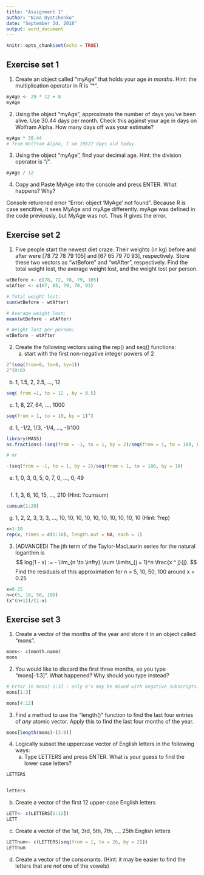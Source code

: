 ```yaml
---
title: "Assignment 1"
author: "Nina Dyatchenko"
date: "September 3d, 2018"
output: word_document
---
```


```r
knitr::opts_chunk$set(echo = TRUE)
```


## Exercise set 1



1. Create an object called "myAge" that holds your age *in months*. Hint: the
   multiplication operator in R is "*".
   
```r
myAge <- 29 * 12 + 8
myAge
```


2. Using the object "myAge", approximate the number of days you've been alive.
   Use 30.44 days per month. Check this against your age in days on Wolfram
   Alpha. How many days off was your estimate?
   
```r
myAge * 30.44
# from Wolfram Alpha, I am 10827 days old today.
```

3. Using the object "myAge", find your decimal age. Hint: the division
   operator is "/".
   
```r
myAge / 12
```

4. Copy and Paste MyAge into the console and press ENTER. What happens? Why?
 
  Console returened error "Error: object 'MyAge' not found". Because R is case sencitive, it sees MyAge and myAge differently. myAge was defined in the code previously, but MyAge was not. Thus R gives the error. 




## Exercise set 2



1. Five people start the newest diet craze. Their weights (in kg) before and
   after were [78 72 78 79 105] and [67 65 79 70 93], respectively. Store
   these two vectors as "wtBefore" and "wtAfter", respectively. Find the total
   weight lost, the average weight lost, and the weight lost per person.
   
```r
wtBefore <- c(78, 72, 78, 79, 105)
wtAfter <- c(67, 65, 79, 70, 93)

# Total weight lost:
sum(wtBefore - wtAfter)

# Average weight lost:
mean(wtBefore - wtAfter)

# Weight lost per person:
wtBefore - wtAfter
```

   
2. Create the following vectors using the rep() and seq() functions:
   a) start with the first non-negative integer powers of 2
   
```r
2^(seq(from=0, to=8, by=1))
2^(0:8)
```

   b) 1, 1.5, 2, 2.5, ..., 12
   
```r
seq( from =1, to = 12 , by = 0.5)
```

   c) 1, 8, 27, 64, ..., 1000
   
```r
seq(from = 1, to = 10, by = 1)^3
```

   d) 1, -1/2, 1/3, -1/4, ..., -1/100
   
```r
library(MASS)
as.fractions(-(seq(from = -1, to = 1, by = 2)/seq(from = 1, to = 100, by = 1)))
```

```r
# or

-(seq(from = -1, to = 1, by = 2)/seq(from = 1, to = 100, by = 1))

```

   
   e) 1, 0, 3, 0, 5, 0, 7, 0, ..., 0, 49
   
```r

```

   f) 1, 3, 6, 10, 15, ..., 210 (Hint: ?cumsum)
   
```r
cumsum(1:20)
```

   g) 1, 2, 2, 3, 3, 3, ..., 10, 10, 10, 10, 10, 10, 10, 10, 10, 10 (Hint: ?rep)
   
```r
x=1:10
rep(x, times = c(1:10), length.out = NA, each = 1)
```

   
3. (ADVANCED) The jth term of the Taylor-MacLaurin series for the natural
   logarithm is
   $$
   log(1 - x) := - \lim_{n \to \infty} \sum \limits_{j = 1}^n \frac{x ^ j}{j}.
   $$
   Find the residuals of this approximation for n = 5, 10, 50, 100 around x =
   0.25

```r
x=0.25
n=c(5, 10, 50, 100)
(x^(n+1))/(1-x)

```



## Exercise set 3


1. Create a vector of the months of the year and store it in an object called
   "mons".
   
```r
mons<- c(month.name)
mons
```


2. You would like to discard the first three months, so you type "mons[-1:3]".
   What happened? Why should you type instead?
   
```r

# Error in mons[-1:3] : only 0's may be mixed with negative subscripts. R doesn't allow to "knit" with the error
mons[1:3]

mons[4:12]

```

3. Find a method to use the "length()" function to find the last four entries
   of *any* atomic vector. Apply this to find the last four months of the
   year.
   
```r
mons[length(mons)-(3:0)]
```

4. Logically subset the uppercase vector of English letters in the following
   ways:
   a) Type LETTERS and press ENTER. What is your guess to find the lower case
      letters?

```r
LETTERS


letters

```

   b) Create a vector of the first 12 upper-case English letters
   
```r
LETT<- c(LETTERS[1:12])
LETT

```

   
   c) Create a vector of the 1st, 3rd, 5th, 7th, ..., 25th English letters
   
```r
LETTnum<- c(LETTERS[seq(from = 1, to = 26, by = 2)])
LETTnum

```

   d) Create a vector of the consonants. (Hint: it may be easier to find the
      letters that are *not* one of the vowels)
      
```r

```

      

